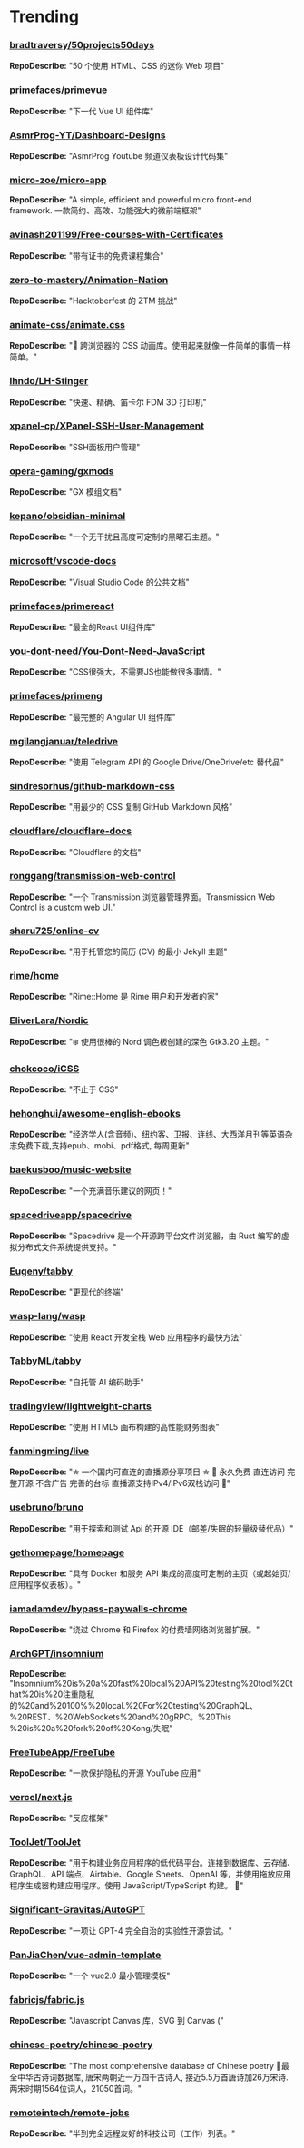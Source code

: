 # Trending

### [bradtraversy/50projects50days](https://github.com/bradtraversy/50projects50days)
**RepoDescribe:** "50 个使用 HTML、CSS 的迷你 Web 项目"
  

### [primefaces/primevue](https://github.com/primefaces/primevue)
**RepoDescribe:** "下一代 Vue UI 组件库"
  

### [AsmrProg-YT/Dashboard-Designs](https://github.com/AsmrProg-YT/Dashboard-Designs)
**RepoDescribe:** "AsmrProg Youtube 频道仪表板设计代码集"
  

### [micro-zoe/micro-app](https://github.com/micro-zoe/micro-app)
**RepoDescribe:** "A simple, efficient and powerful micro front-end framework. 一款简约、高效、功能强大的微前端框架"
  

### [avinash201199/Free-courses-with-Certificates](https://github.com/avinash201199/Free-courses-with-Certificates)
**RepoDescribe:** "带有证书的免费课程集合"
  

### [zero-to-mastery/Animation-Nation](https://github.com/zero-to-mastery/Animation-Nation)
**RepoDescribe:** "Hacktoberfest 的 ZTM 挑战"
  

### [animate-css/animate.css](https://github.com/animate-css/animate.css)
**RepoDescribe:** "🍿 跨浏览器的 CSS 动画库。使用起来就像一件简单的事情一样简单。"
  

### [lhndo/LH-Stinger](https://github.com/lhndo/LH-Stinger)
**RepoDescribe:** "快速、精确、笛卡尔 FDM 3D 打印机"
  

### [xpanel-cp/XPanel-SSH-User-Management](https://github.com/xpanel-cp/XPanel-SSH-User-Management)
**RepoDescribe:** "SSH面板用户管理"
  

### [opera-gaming/gxmods](https://github.com/opera-gaming/gxmods)
**RepoDescribe:** "GX 模组文档"
  

### [kepano/obsidian-minimal](https://github.com/kepano/obsidian-minimal)
**RepoDescribe:** "一个无干扰且高度可定制的黑曜石主题。"
  

### [microsoft/vscode-docs](https://github.com/microsoft/vscode-docs)
**RepoDescribe:** "Visual Studio Code 的公共文档"
  

### [primefaces/primereact](https://github.com/primefaces/primereact)
**RepoDescribe:** "最全的React UI组件库"
  

### [you-dont-need/You-Dont-Need-JavaScript](https://github.com/you-dont-need/You-Dont-Need-JavaScript)
**RepoDescribe:** "CSS很强大，不需要JS也能做很多事情。"
  

### [primefaces/primeng](https://github.com/primefaces/primeng)
**RepoDescribe:** "最完整的 Angular UI 组件库"
  

### [mgilangjanuar/teledrive](https://github.com/mgilangjanuar/teledrive)
**RepoDescribe:** "使用 Telegram API 的 Google Drive/OneDrive/etc 替代品"
  

### [sindresorhus/github-markdown-css](https://github.com/sindresorhus/github-markdown-css)
**RepoDescribe:** "用最少的 CSS 复制 GitHub Markdown 风格"
  

### [cloudflare/cloudflare-docs](https://github.com/cloudflare/cloudflare-docs)
**RepoDescribe:** "Cloudflare 的文档"
  

### [ronggang/transmission-web-control](https://github.com/ronggang/transmission-web-control)
**RepoDescribe:** "一个 Transmission 浏览器管理界面。Transmission Web Control is a custom web UI."
  

### [sharu725/online-cv](https://github.com/sharu725/online-cv)
**RepoDescribe:** "用于托管您的简历 (CV) 的最小 Jekyll 主题"
  

### [rime/home](https://github.com/rime/home)
**RepoDescribe:** "Rime::Home 是 Rime 用户和开发者的家"
  

### [EliverLara/Nordic](https://github.com/EliverLara/Nordic)
**RepoDescribe:** "❄️ 使用很棒的 Nord 调色板创建的深色 Gtk3.20 主题。"
  

### [chokcoco/iCSS](https://github.com/chokcoco/iCSS)
**RepoDescribe:** "不止于 CSS"
  

### [hehonghui/awesome-english-ebooks](https://github.com/hehonghui/awesome-english-ebooks)
**RepoDescribe:** "经济学人(含音频)、纽约客、卫报、连线、大西洋月刊等英语杂志免费下载,支持epub、mobi、pdf格式, 每周更新"
  

### [baekusboo/music-website](https://github.com/baekusboo/music-website)
**RepoDescribe:** "一个充满音乐建议的网页！"
  

### [spacedriveapp/spacedrive](https://github.com/spacedriveapp/spacedrive)
**RepoDescribe:** "Spacedrive 是一个开源跨平台文件浏览器，由 Rust 编写的虚拟分布式文件系统提供支持。"
  

### [Eugeny/tabby](https://github.com/Eugeny/tabby)
**RepoDescribe:** "更现代的终端"
  

### [wasp-lang/wasp](https://github.com/wasp-lang/wasp)
**RepoDescribe:** "使用 React 开发全栈 Web 应用程序的最快方法"
  

### [TabbyML/tabby](https://github.com/TabbyML/tabby)
**RepoDescribe:** "自托管 AI 编码助手"
  

### [tradingview/lightweight-charts](https://github.com/tradingview/lightweight-charts)
**RepoDescribe:** "使用 HTML5 画布构建的高性能财务图表"
  

### [fanmingming/live](https://github.com/fanmingming/live)
**RepoDescribe:** "✯ 一个国内可直连的直播源分享项目 ✯ 🔕 永久免费 直连访问 完整开源 不含广告 完善的台标 直播源支持IPv4/IPv6双栈访问 🔕"
  

### [usebruno/bruno](https://github.com/usebruno/bruno)
**RepoDescribe:** "用于探索和测试 Api 的开源 IDE（邮差/失眠的轻量级替代品）"
  

### [gethomepage/homepage](https://github.com/gethomepage/homepage)
**RepoDescribe:** "具有 Docker 和服务 API 集成的高度可定制的主页（或起始页/应用程序仪表板）。"
  

### [iamadamdev/bypass-paywalls-chrome](https://github.com/iamadamdev/bypass-paywalls-chrome)
**RepoDescribe:** "绕过 Chrome 和 Firefox 的付费墙网络浏览器扩展。"
  

### [ArchGPT/insomnium](https://github.com/ArchGPT/insomnium)
**RepoDescribe:** "Insomnium%20is%20a%20fast%20local%20API%20testing%20tool%20that%20is%20注重隐私的%20and%20100%%20local.%20For%20testing%20GraphQL、%20REST、%20WebSockets%20and%20gRPC。%20This %20is%20a%20fork%20of%20Kong/失眠"
  

### [FreeTubeApp/FreeTube](https://github.com/FreeTubeApp/FreeTube)
**RepoDescribe:** "一款保护隐私的开源 YouTube 应用"
  

### [vercel/next.js](https://github.com/vercel/next.js)
**RepoDescribe:** "反应框架"
  

### [ToolJet/ToolJet](https://github.com/ToolJet/ToolJet)
**RepoDescribe:** "用于构建业务应用程序的低代码平台。连接到数据库、云存储、GraphQL、API 端点、Airtable、Google Sheets、OpenAI 等，并使用拖放应用程序生成器构建应用程序。使用 JavaScript/TypeScript 构建。 🚀"
  

### [Significant-Gravitas/AutoGPT](https://github.com/Significant-Gravitas/AutoGPT)
**RepoDescribe:** "一项让 GPT-4 完全自治的实验性开源尝试。"
  

### [PanJiaChen/vue-admin-template](https://github.com/PanJiaChen/vue-admin-template)
**RepoDescribe:** "一个 vue2.0 最小管理模板"
  

### [fabricjs/fabric.js](https://github.com/fabricjs/fabric.js)
**RepoDescribe:** "Javascript Canvas 库，SVG 到 Canvas ("
  

### [chinese-poetry/chinese-poetry](https://github.com/chinese-poetry/chinese-poetry)
**RepoDescribe:** "The most comprehensive database of Chinese poetry 🧶最全中华古诗词数据库, 唐宋两朝近一万四千古诗人, 接近5.5万首唐诗加26万宋诗. 两宋时期1564位词人，21050首词。"
  

### [remoteintech/remote-jobs](https://github.com/remoteintech/remote-jobs)
**RepoDescribe:** "半到完全远程友好的科技公司（工作）列表。"
  
